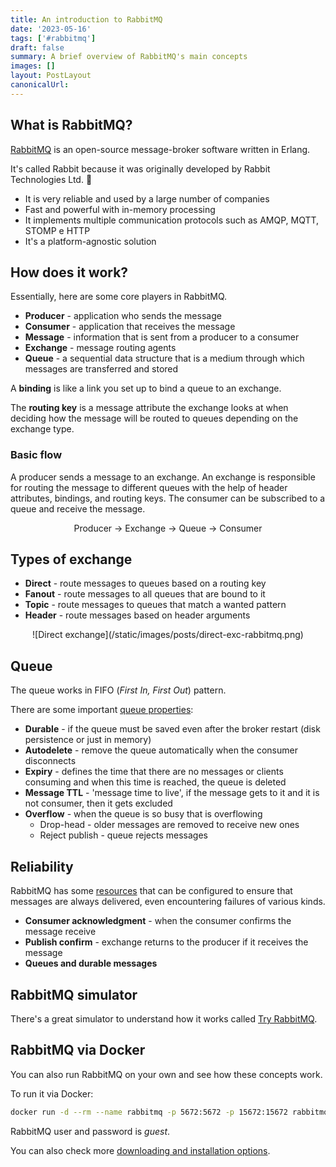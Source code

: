 ```yaml
---
title: An introduction to RabbitMQ
date: '2023-05-16'
tags: ['#rabbitmq']
draft: false
summary: A brief overview of RabbitMQ's main concepts
images: []
layout: PostLayout
canonicalUrl:
---
```


## What is RabbitMQ?

[RabbitMQ](https://www.rabbitmq.com/) is an open-source message-broker software written in Erlang.

It's called Rabbit because it was originally developed by Rabbit Technologies Ltd. 🐇

- It is very reliable and used by a large number of companies
- Fast and powerful with in-memory processing
- It implements multiple communication protocols such as AMQP, MQTT, STOMP e HTTP
- It's a platform-agnostic solution

## How does it work?

Essentially, here are some core players in RabbitMQ.

- **Producer** - application who sends the message
- **Consumer** - application that receives the message
- **Message** - information that is sent from a producer to a consumer
- **Exchange** - message routing agents
- **Queue** - a sequential data structure that is a medium through which messages are transferred and stored

A **binding** is like a link you set up to bind a queue to an exchange.

The **routing key** is a message attribute the exchange looks at when deciding how the message will be routed to queues depending on the exchange type.

### Basic flow

A producer sends a message to an exchange.
An exchange is responsible for routing the message to different queues with the help of header attributes, bindings, and routing keys.
The consumer can be subscribed to a queue and receive the message.

<center>Producer -> Exchange -> Queue -> Consumer</center>

## Types of exchange

- **Direct** - route messages to queues based on a routing key
- **Fanout** - route messages to all queues that are bound to it
- **Topic** - route messages to queues that match a wanted pattern
- **Header** - route messages based on header arguments

<center>![Direct exchange](/static/images/posts/direct-exc-rabbitmq.png)</center>

## Queue

The queue works in FIFO (_First In, First Out_) pattern.

There are some important [queue properties](https://www.rabbitmq.com/queues.html#properties):

- **Durable** - if the queue must be saved even after the broker restart (disk persistence or just in memory)
- **Autodelete** - remove the queue automatically when the consumer disconnects
- **Expiry** - defines the time that there are no messages or clients consuming and when this time is reached, the queue is deleted
- **Message TTL** - 'message time to live', if the message gets to it and it is not consumer, then it gets excluded
- **Overflow** - when the queue is so busy that is overflowing
  - Drop-head - older messages are removed to receive new ones
  - Reject publish - queue rejects messages

## Reliability

RabbitMQ has some [resources](https://www.rabbitmq.com/reliability.html) that can be configured to ensure that messages are always delivered, even encountering failures of various kinds.

- **Consumer acknowledgment** - when the consumer confirms the message receive
- **Publish confirm** - exchange returns to the producer if it receives the message
- **Queues and durable messages**

## RabbitMQ simulator

There's a great simulator to understand how it works called [Try RabbitMQ](http://tryrabbitmq.com/).

## RabbitMQ via Docker

You can also run RabbitMQ on your own and see how these concepts work.

To run it via Docker:

```bash
docker run -d --rm --name rabbitmq -p 5672:5672 -p 15672:15672 rabbitmq:3.11-management
```

RabbitMQ user and password is _guest_.

You can also check more [downloading and installation options](https://www.rabbitmq.com/download.html).
